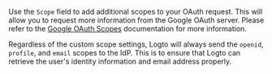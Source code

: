 Use the `Scope` field to add additional scopes to your OAuth request. This will allow you to request more information from the Google OAuth server. Please refer to the [Google OAuth Scopes](https://developers.google.com/identity/protocols/oauth2/scopes) documentation for more information.

Regardless of the custom scope settings, Logto will always send the `openid`, `profile`, and `email` scopes to the IdP. This is to ensure that Logto can retrieve the user's identity information and email address properly.
